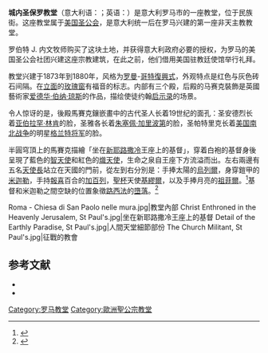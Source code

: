 {{noteTA
|1=zh-hant:哥德;zh-hans:哥特;
}}
{{coord|41|54|03|N|12|29|39|E|display=title}}
{{Infobox religious building
|building_name = 城内圣保罗教堂<br/><small>{{lang|it|Chiesa di San Paolo dentro le Mura}} {{it icon}}</small><br/><small>{{lang|en|Saint Paul's Within the Walls}} {{en icon}}</small>
|image = Castro Pretorio - St Pauls within the Walls.JPG
|caption = 立面
|Larghezza = 180px
|location = {{flagicon|Italy}} [[意大利|意大利]][[罗马市|罗马市]]
|religious_affiliation = [[美国圣公会|美国圣公会]]
|groundbreaking = 1873年
|year_completed = 1880年
|website = {{URL|http://www.stpaulsrome.it}}
|Note = 
}}
'''城内圣保罗教堂'''（意大利语：{{lang|it|Chiesa di San Paolo dentro le Mura}}；英语：{{lang|en|Saint Paul's Within the Walls}}）是意大利罗马市的一座教堂，位于民族街。这座教堂属于[[美国圣公会|美国圣公会]]，是意大利统一后在罗马兴建的第一座非天主教教堂。

罗伯特 J. 内文牧师购买了这块土地，并获得意大利政府必要的授权，为罗马的美国圣公会社团兴建这座宗教建筑，在此之前，他们借用美国驻教廷使馆举行礼拜。

教堂兴建于1873年到1880年，风格为[[羅曼復興式建築|罗曼]]-[[哥德復興式建築|哥特復興式]]，外观特点是红色与灰色砖石间隔。在[[立面|立面]]的[[玫瑰窗|玫瑰窗]]有福音的标志。内部有三个殿，后殿的马赛克裝飾是英國藝術家[[爱德华·伯纳·琼斯|爱德华·伯纳·琼斯]]的作品，描绘使徒约翰[[启示录|启示录]]的场景。

令人惊讶的是，後殿馬賽克鑲嵌畫中的古代圣人长着19世纪的面孔：圣安德烈长着[[亚伯拉罕·林肯|亚伯拉罕·林肯]]的脸，圣雅各长着[[朱塞佩·加里波第|朱塞佩·加里波第]]的脸，圣帕特里克长着[[美国南北战争|美国南北战争]]的明星[[尤里西斯·格兰特|格兰特将军]]的脸。

半圓穹頂上的馬賽克描繪「坐在[[新耶路撒冷|新耶路撒冷]]王座上的基督」，穿着白袍的基督身後呈現了藍色的[[智天使|智天使]]和紅色的[[熾天使|熾天使]]，生命之泉自王座下方流溢而出。左右兩邊有五名[[天使長|天使長]]站立在天國的門前，從左到右分別是：手捧太陽的[[烏列爾|烏列爾]]，身穿鎧甲的[[米迦勒|米迦勒]]，手持[[聖母領報|報喜]]百合的[[加百列|加百列]]，[[聖杯|聖杯]]天使[[卡麥爾|基繆爾]]，以及手捧月亮的[[約斐爾|祖菲爾]]。<ref>{{cite book |last=Furnival |first=William James |orig-year=1904 |title=''Leadless Decorative Tiles, Faience, and Mosaic, Comprising Notes and Excerpts on the History, Materials, Manufacture & Use of Ornamental Flooring Tiles, Ceramic Mosaic, and Decorative Tiles and Faience'' |url=https://books.google.com/books?id=2FDvAgAAQBAJ&pg=PA525&lpg=PA525&dq=Burne-Jones+mosaic+rome+michael+gabriel+uriel&source=bl&ots=d8ggY8IQYs&sig=ACfU3U1XHbLkTeVsQ8cq1oX_IFnSYapHrA&hl=en&sa=X&ved=2ahUKEwjm-YqctKvhAhUJJBoKHerOAN0Q6AEwEHoECAcQAQ#v=onepage&q=Burne-Jones%20mosaic%20rome%20michael%20gabriel%20uriel&f=false |language=en |location=Moscow |publisher=Ripol Classic Publishing House |page={{p.|525}} |isbn=9781176325630 |quote=While on either hand are the archangels: Michael is a glorious figure in armour; Uriel holds the sun; Gabriel bears the lily of the Annunciation; Chemuel, the angel of the Sangreal, stands next him with the sacred cup; and Zophiel, to his left, holds the moon. |access-date=2019-04-02 |archive-date=2019-05-14 |archive-url=https://web.archive.org/web/20190514015641/https://books.google.com/books?id=2FDvAgAAQBAJ&pg=PA525&lpg=PA525&dq=Burne-Jones+mosaic+rome+michael+gabriel+uriel&source=bl&ots=d8ggY8IQYs&sig=ACfU3U1XHbLkTeVsQ8cq1oX_IFnSYapHrA&hl=en&sa=X&ved=2ahUKEwjm-YqctKvhAhUJJBoKHerOAN0Q6AEwEHoECAcQAQ#v=onepage&q=Burne-Jones%20mosaic%20rome%20michael%20gabriel%20uriel&f=false |dead-url=no }}</ref>基督和米迦勒之間空缺的位置象徵[[路西法|路西法]]的[[墮天使|墮落]]。<ref>{{cite book |last=MacCarthy |first=Fiona |year=2011 |title=''The Last Pre-Raphaelite: Edward Burne-Jones and the Victorian Imagination'' |language=en |location=London |publisher=Faber and Faber |pages={{pp.|354|357}} |isbn=978-0-571-22861-4}}</ref>

<gallery>
Roma - Chiesa di San Paolo nelle mura.jpg|教堂內部
Christ Enthroned in the Heavenly Jerusalem, St Paul's.jpg|坐在新耶路撒冷王座上的基督
Detail of the Earthly Paradise, St Paul's.jpg|人間天堂細節部份
The Church Militant, St Paul's.jpg|征戰的教會
</gallery>

== 参考文献 ==
* {{lang|it|C. Rendina, ''Le Chiese di Roma'', Newton & Compton Editori, Milano 2000, p. 87}}
* {{lang|it|M. Quercioli, ''Rione XVIII Castro Pretorio'', in AA.VV, ''I rioni di Roma'', Newton & Compton Editori, Milano 2000, Vol. III, pp. 1064-1105}}
{{reflist}}

{{羅馬地標}}

[[Category:罗马教堂|Category:罗马教堂]]
[[Category:歐洲聖公宗教堂|Category:歐洲聖公宗教堂]]